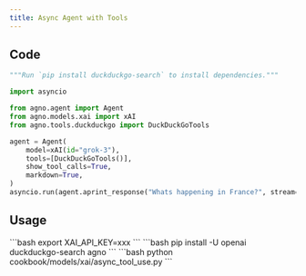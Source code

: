 ```yaml
---
title: Async Agent with Tools
---
```


## Code

```python cookbook/models/xai/async_tool_use.py
"""Run `pip install duckduckgo-search` to install dependencies."""

import asyncio

from agno.agent import Agent
from agno.models.xai import xAI
from agno.tools.duckduckgo import DuckDuckGoTools

agent = Agent(
    model=xAI(id="grok-3"),
    tools=[DuckDuckGoTools()],
    show_tool_calls=True,
    markdown=True,
)
asyncio.run(agent.aprint_response("Whats happening in France?", stream=True))
```

## Usage

<Steps>
  <Snippet file="create-venv-step.mdx" />

  <Step title="Set your API key">
    ```bash
    export XAI_API_KEY=xxx
    ```
  </Step>

  <Step title="Install libraries">
    ```bash
    pip install -U openai duckduckgo-search agno
    ```
  </Step>

  <Step title="Run Agent">
    ```bash
    python cookbook/models/xai/async_tool_use.py
    ```
  </Step>
</Steps> 